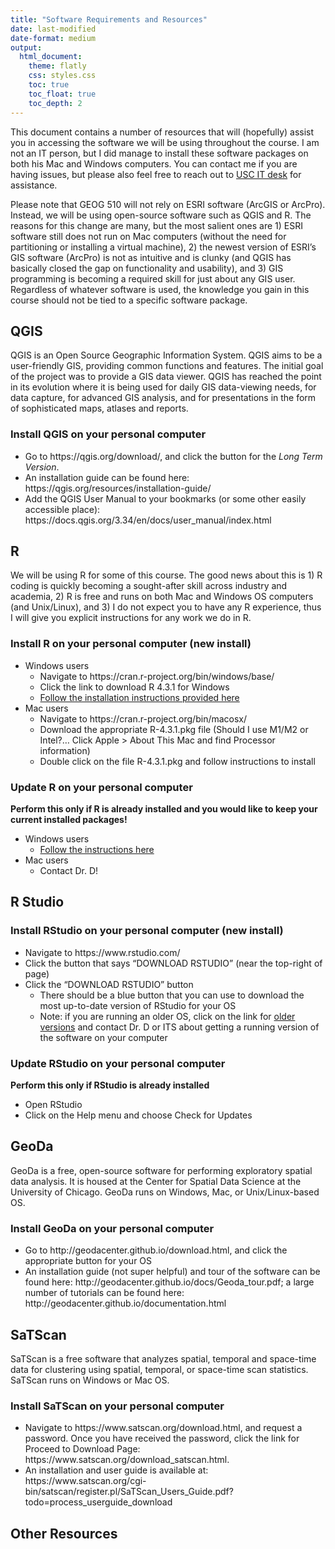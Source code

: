 ```yaml
---
title: "Software Requirements and Resources"
date: last-modified
date-format: medium
output: 
  html_document:
    theme: flatly
    css: styles.css
    toc: true
    toc_float: true
    toc_depth: 2
---
```


This document contains a number of resources that will (hopefully) assist you in accessing the software we will be using throughout the course. I am not an IT person, but I did manage to install these software packages on both his Mac and Windows computers. You can contact me if you are having issues, but please also feel free to reach out to [USC IT desk](https://sc.edu/about/offices_and_divisions/division_of_information_technology/contact/index.php) for assistance.

Please note that GEOG 510 will not rely on ESRI software (ArcGIS or ArcPro). Instead, we will be using open-source software such as QGIS and R. The reasons for this change are many, but the most salient ones are 1) ESRI software still does not run on Mac computers (without the need for partitioning or installing a virtual machine), 2) the newest version of ESRI's GIS software (ArcPro) is not as intuitive and is clunky (and QGIS has basically closed the gap on functionality and usability), and 3) GIS programming is becoming a required skill for just about any GIS user. Regardless of whatever software is used, the knowledge you gain in this course should not be tied to a specific software package.

## QGIS

QGIS is an Open Source Geographic Information System. QGIS aims to be a user-friendly GIS, providing common functions and features. The initial goal of the project was to provide a GIS data viewer. QGIS has reached the point in its evolution where it is being used for daily GIS data-viewing needs, for data capture, for advanced GIS analysis, and for presentations in the form of sophisticated maps, atlases and reports.

### Install QGIS on your personal computer

-   Go to https://qgis.org/download/, and click the button for the *Long Term Version*.
-   An installation guide can be found here: https://qgis.org/resources/installation-guide/
-   Add the QGIS User Manual to your bookmarks (or some other easily accessible place): https://docs.qgis.org/3.34/en/docs/user_manual/index.html

## R

We will be using R for some of this course. The good news about this is 1) R coding is quickly becoming a sought-after skill across industry and academia, 2) R is free and runs on both Mac and Windows OS computers (and Unix/Linux), and 3) I do not expect you to have any R experience, thus I will give you explicit instructions for any work we do in R.

### Install R on your personal computer (**new install**)

-   Windows users
    -   Navigate to https://cran.r-project.org/bin/windows/base/\
    -   Click the link to download R 4.3.1 for Windows\
    -   [Follow the installation instructions provided here](https://cran.r-project.org/bin/windows/base/README.R-4.3.1)
-   Mac users
    -   Navigate to https://cran.r-project.org/bin/macosx/
    -   Download the appropriate R-4.3.1.pkg file (Should I use M1/M2 or Intel?... Click Apple \> About This Mac and find Processor information)
    -   Double click on the file R-4.3.1.pkg and follow instructions to install

### Update R on your personal computer

**Perform this only if R is already installed and you would like to keep your current installed packages!**

-   Windows users
    -   [Follow the instructions here](https://www.r-statistics.com/2013/03/updating-r-from-r-on-windows-using-the-installr-package/)
-   Mac users
    -   Contact Dr. D!

## R Studio

### Install RStudio on your personal computer (**new install**)

-   Navigate to https://www.rstudio.com/\
-   Click the button that says “DOWNLOAD RSTUDIO” (near the top-right of page)\
-   Click the “DOWNLOAD RSTUDIO” button
    -   There should be a blue button that you can use to download the most up-to-date version of RStudio for your OS
    -   Note: if you are running an older OS, click on the link for [older versions](https://www.rstudio.com/products/rstudio/older-versions/) and contact Dr. D or ITS about getting a running version of the software on your computer

### Update RStudio on your personal computer

**Perform this only if RStudio is already installed**

-   Open RStudio\
-   Click on the Help menu and choose Check for Updates

## GeoDa

GeoDa is a free, open-source software for performing exploratory spatial data analysis. It is housed at the Center for Spatial Data Science at the University of Chicago. GeoDa runs on Windows, Mac, or Unix/Linux-based OS.

### Install GeoDa on your personal computer

-   Go to http://geodacenter.github.io/download.html, and click the appropriate button for your OS
-   An installation guide (not super helpful) and tour of the software can be found here: http://geodacenter.github.io/docs/Geoda_tour.pdf; a large number of tutorials can be found here: http://geodacenter.github.io/documentation.html

## SaTScan

SaTScan is a free software that analyzes spatial, temporal and space-time data for clustering using spatial, temporal, or space-time scan statistics. SaTScan runs on Windows or Mac OS.

### Install SaTScan on your personal computer

-   Navigate to https://www.satscan.org/download.html, and request a password. Once you have received the password, click the link for Proceed to Download Page: https://www.satscan.org/download_satscan.html.
-   An installation and user guide is available at: https://www.satscan.org/cgi-bin/satscan/register.pl/SaTScan_Users_Guide.pdf?todo=process_userguide_download

## Other Resources

### 
